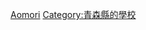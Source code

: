 {{日本行政區劃分類導航|的大學}}
{{Commonscat|Universities and colleges in Aomori prefecture}}

[[Category:日本各都道府縣的大學|Aomori]]
[[Category:青森縣的學校|Category:青森縣的學校]]